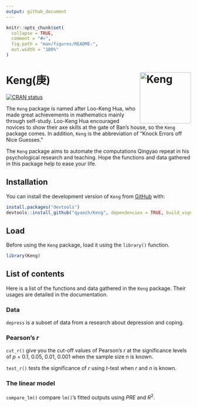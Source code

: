 ```yaml
---
output: github_document
---
```


<!-- README.md is generated from README.Rmd. Please edit that file -->

```r
knitr::opts_chunk$set(
  collapse = TRUE,
  comment = "#>",
  fig.path = "man/figures/README-",
  out.width = "100%"
)
```

# Keng(庚) <img src="man/figures/logo.png" align="right" height="139" alt="Keng" />

<!-- badges: start -->
[![CRAN status](https://www.r-pkg.org/badges/version/Keng)](https://CRAN.R-project.org/package=Keng)
<!-- badges: end -->


The `Keng` package is named after Loo-Keng Hua, who made great achievements in mathematics mainly through self-study. Loo-Keng Hua encouraged novices to show their axe skills at the gate of Ban's house, so the `Keng` package comes. In addition, `Keng` is the abbreviation of "Knock Errors off Nice Guesses."

The `Keng` package aims to automate the computations Qingyao repeat in his psychological research and teaching. Hope the functions and data gathered in this package help to ease your life.

## Installation

You can install the development version of `Keng` from [GitHub](https://github.com/) with:

``` r
install.packages("devtools")
devtools::install_github("qyaozh/Keng", dependencies = TRUE, build_vignettes = TRUE)
```

## Load

Before using the `Keng` package, load it using the `library()` function.

```r
library(Keng)
```

## List of contents

Here is a list of the functions and data gathered in the `Keng` package. Their usages are detailed in the documentation.

### Data

`depress` is a subset of data from a research about depression and coping.

### Pearson's *r*

`cut_r()` give you the cut-off values of Pearson's *r* at the significance levels of *p* = 0.1, 0.05, 0.01, 0.001 when the sample size *n* is known.

`test_r()` tests the significance of *r* using *t*-test when *r* and *n* is known.

### The linear model

`compare_lm()` compare `lm()`'s fitted outputs using *PRE* and *R*^2^.
